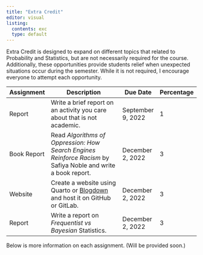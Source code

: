 ```yaml
---
title: "Extra Credit"
editor: visual
listing:
  contents: exc
  type: default
---
```


Extra Credit is designed to expand on different topics that related to Probability and Statistics, but are not necessarily required for the course. Additionally, these opportunities provide students relief when unexpected situations occur during the semester. While it is not required, I encourage everyone to attempt each opportunity.

| Assignment  | Description                                                                                                        | Due Date          | Percentage |
|-------------|--------------------------------------------------------------------------------------------------------------------|-------------------|------------|
| Report      | Write a brief report on an activity you care about that is not academic.                                           | September 9, 2022 | 1          |
| Book Report | Read *Algorithms of Oppression: How Search Engines Reinforce Racism* by Safiya Noble and write a book report.      | December 2, 2022  | 3          |
| Website     | Create a website using Quarto or [Blogdown](https://bookdown.org/yihui/blogdown/) and host it on GitHub or GitLab. | December 2, 2022  | 3          |
| Report      | Write a report on *Frequentist vs Bayesian* Statistics.                                                            | December 2, 2022  | 3          |

Below is more information on each assignment. (Will be provided soon.)
